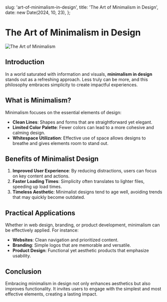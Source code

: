 
  slug: 'art-of-minimalism-in-design',
  title: 'The Art of Minimalism in Design',
  date: new Date(2024, 10, 23),
};

# The Art of Minimalism in Design

![The Art of Minimalism](/minimalism.jpg)

## **Introduction**

In a world saturated with information and visuals, **minimalism in design** stands out as a refreshing approach. Less truly can be more, and this philosophy embraces simplicity to create impactful experiences.

## **What is Minimalism?**

Minimalism focuses on the essential elements of design:
- **Clean Lines**: Shapes and forms that are straightforward yet elegant.
- **Limited Color Palette**: Fewer colors can lead to a more cohesive and calming design.
- **Whitespace Utilization**: Effective use of space allows designs to breathe and gives elements room to stand out.

## **Benefits of Minimalist Design**

1. **Improved User Experience**: By reducing distractions, users can focus on key content and actions.
2. **Faster Loading Times**: Simplicity often translates to lighter files, speeding up load times.
3. **Timeless Aesthetic**: Minimalist designs tend to age well, avoiding trends that may quickly become outdated.

## **Practical Applications**

Whether in web design, branding, or product development, minimalism can be effectively applied. For instance:
- **Websites**: Clean navigation and prioritized content.
- **Branding**: Simple logos that are memorable and versatile.
- **Product Design**: Functional yet aesthetic products that emphasize usability.

## **Conclusion**

Embracing minimalism in design not only enhances aesthetics but also improves functionality. It invites users to engage with the simplest and most effective elements, creating a lasting impact.